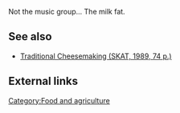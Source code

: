 Not the music group... The milk fat.

== See also ==
*[[Traditional Cheesemaking_7|Traditional Cheesemaking (SKAT, 1989, 74 p.)]]

== External links ==

[[Category:Food and agriculture]]
